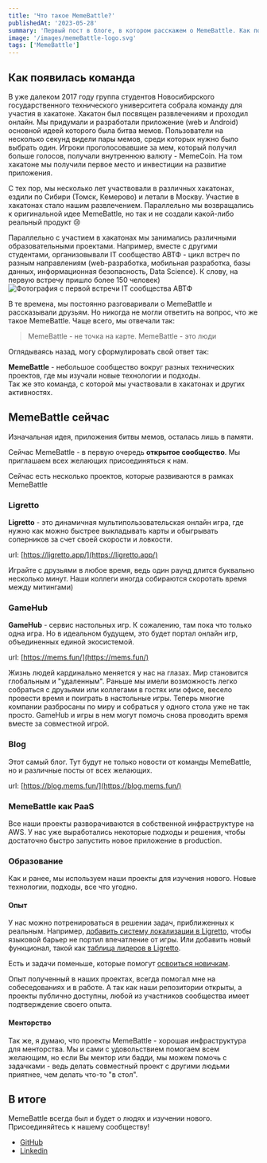 ```yaml
---
title: 'Что такое MemeBattle?'
publishedAt: '2023-05-28'
summary: 'Первый пост в блоге, в котором расскажем о MemeBattle. Как появилась команда и что такое MemeBattle сейчас'
image: '/images/memeBattle-logo.svg'
tags: ['MemeBattle']
---
```


## Как появилась команда

В уже далеком 2017 году группа студентов Новосибирского государственного технического университета собрала команду для участия в хакатоне. Хакатон был посвящен развлечениям и проходил онлайн.
Мы придумали и разработали приложение (web и Android) основной идеей которого была битва мемов. Пользователи на несколько секунд видели пары мемов, среди которых нужно было выбрать один. Игроки проголосовавшие за мем, который получил больше голосов, получали внутреннюю валюту - MemeCoin.
На том хакатоне мы получили первое место и инвестиции на развитие приложения.

С тех пор, мы несколько лет участвовали в различных хакатонах, ездили по Сибири (Томск, Кемерово) и летали в Москву. Участие в хакатонах стало нашим развлечением. Параллельно мы возвращались к оригинальной идее MemeBattle, но так и не создали какой-либо реальный продукт 😢

Параллельно с участием в хакатонах мы занимались различными образовательными проектами. Например, вместе с другими студентами, организовывали IT сообщество АВТФ - цикл встреч по разным направлениям (web-разработка, мобильная разработка, базы данных, информационная безопасность, Data Science). К слову, на первую встречу пришло более 150 человек)
<Image src='/images/ITC2.jpg' alt="Фотография с первой встречи IT сообщества АВТФ" width={1920} height={925} />

В те времена, мы постоянно разговаривали о MemeBattle и рассказывали друзьям. Но никогда не могли ответить на вопрос, что же такое MemeBattle. Чаще всего, мы отвечали так:
> MemeBattle - не точка на карте. MemeBattle - это люди

Оглядываясь назад, могу сформулировать свой ответ так:

<b>MemeBattle</b> - небольшое сообщество вокруг разных технических проектов, где мы изучали новые технологии и подходы. <br /> Так же это команда, с которой мы участвовали в хакатонах и других активностях.

## MemeBattle сейчас

Изначальная идея, приложения битвы мемов, осталась лишь в памяти.

Сейчас MemeBattle - в первую очередь <b>открытое сообщество</b>.
Мы приглашаем всех желающих присоединяться к нам.

Сейчас есть несколько проектов, которые развиваются в рамках MemeBattle

### Ligretto

<b>Ligretto</b> - это динамичная мультипользовательская онлайн игра, где нужно как можно быстрее выкладывать карты и обыгрывать соперников за счет своей скорости и ловкости.

url: [https://ligretto.app/](https://ligretto.app/)

Играйте с друзьями в любое время, ведь один раунд длится буквально несколько минут. Наши коллеги иногда собираются скоротать время между митингами)

### GameHub

<b>GameHub</b> - сервис настольных игр. К сожалению, там пока что только одна игра. Но в идеальном будущем, это будет портал онлайн игр, объединенных единой экосистемой.

url: [https://mems.fun/](https://mems.fun/)

Жизнь людей кардинально меняется у нас на глазах. Мир становится глобальным и "удаленным". Раньше мы имели возможность легко собраться с друзьями или коллегами в гостях или офисе, весело провести время и поиграть в настольные игры. Теперь многие компании разбросаны по миру и собраться у одного стола уже не так просто.
GameHub и игры в нем могут помочь снова проводить время вместе за совместной игрой.

### Blog

Этот самый блог. Тут будут не только новости от команды MemeBattle, но и различные посты от всех желающих.

url: [https://blog.mems.fun/](https://blog.mems.fun/)

### MemeBattle как PaaS

Все наши проекты разворачиваются в собственной инфраструктуре на AWS. У нас уже выработались некоторые подходы и решения, чтобы достаточно быстро запустить новое приложение в production.

### Образование

Как и ранее, мы используем наши проекты для изучения нового. Новые технологии, подходы, все что угодно.

#### Опыт

У нас можно потренироваться в решении задач, приближенных к реальным. Например, [добавить систему локализации в Ligretto](https://github.com/MemeBattle/monorepo/issues/177), чтобы языковой барьер не портил впечатление от игры.
Или добавить новый функционал, такой как [таблица лидеров в Ligretto](https://github.com/MemeBattle/monorepo/milestone/11).

Есть и задачи поменьше, которые помогут [освоиться новичкам](https://github.com/MemeBattle/monorepo/labels/good%20first%20issue).

Опыт полученный в наших проектах, всегда помогал мне на собеседованиях и в работе. А так как наши репозитории открыты, а проекты публично доступны, любой из участников сообщества имеет подтверждение своего опыта.

#### Менторство
Так же, я думаю, что проекты MemeBattle - хорошая инфраструктура для менторства. Мы и сами с удовольствием помогаем всем желающим, но если Вы ментор или бадди, мы можем помочь с задачками - ведь делать совместный проект с другими людьми приятнее, чем делать что-то "в стол".

## В итоге

MemeBattle всегда был и будет о людях и изучении нового. Присоединяйтесь к нашему сообществу!

* [GitHub](https://github.com/MemeBattle)
* [Linkedin](https://www.linkedin.com/company/memebattle/)
